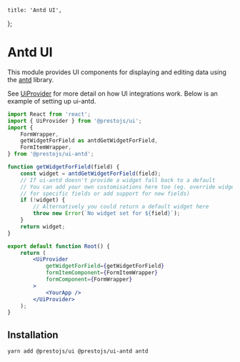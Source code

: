     title: 'Antd UI',
};

# Antd UI

This module provides UI components for displaying and editing data using the [antd](https://ant.design) library.

See [UiProvider](doc:UiProvider) for more detail on how UI integrations work. Below is an example
of setting up ui-antd.

```jsx
import React from 'react';
import { UiProvider } from '@prestojs/ui';
import {
    FormWrapper,
    getWidgetForField as antdGetWidgetForField,
    FormItemWrapper,
} from '@prestojs/ui-antd';

function getWidgetForField(field) {
    const widget = antdGetWidgetForField(field);
    // If ui-antd doesn't provide a widget fall back to a default
    // You can add your own customisations here too (eg. override widgets
    // for specific fields or add support for new fields)
    if (!widget) {
        // Alternatively you could return a default widget here
        throw new Error(`No widget set for ${field}`);
    }
    return widget;
}

export default function Root() {
    return (
        <UiProvider
            getWidgetForField={getWidgetForField}
            formItemComponent={FormItemWrapper}
            formComponent={FormWrapper}
        >
            <YourApp />
        </UiProvider>
    );
}
```

## Installation

```bash
yarn add @prestojs/ui @prestojs/ui-antd antd
```
